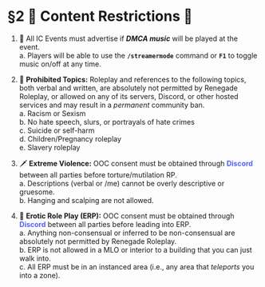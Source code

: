 # §2 🚫 Content Restrictions 🚫

1. 🎵 All IC Events must advertise if ***DMCA music*** will be played at the event.\
a. Players will be able to use the **`/streamermode`** command or **`F1`** to toggle music on/off at any time.

2. 🤬 **Prohibited Topics:** Roleplay and references to the following topics, both verbal and written, are absolutely not permitted by Renegade Roleplay, or allowed on any of its servers, Discord, or other hosted services and may result in a *permanent* community ban.\
a. Racism or Sexism\
b. No hate speech, slurs, or portrayals of hate crimes\
c. Suicide or self-harm\
d. Children/Pregnancy roleplay\
e. Slavery roleplay

3. 🗡️ **Extreme Violence:** OOC consent must be obtained through <font color="#5661F5"> **Discord** </font> between all parties before torture/mutilation RP.\
a. Descriptions (verbal or /me) cannot be overly descriptive or gruesome.\
b. Hanging and scalping are not allowed.

4. 🔞 **Erotic Role Play (ERP):** OOC consent must be obtained through <font color="#5661F5"> **Discord** </font> between all parties before leading into ERP.\
a. Anything non-consensual or inferred to be non-consensual are absolutely not permitted by Renegade Roleplay.\
b. ERP is not allowed in a MLO or interior to a building that you can just walk into.\
c. All ERP must be in an instanced area (i.e., any area that *teleports* you into a zone).